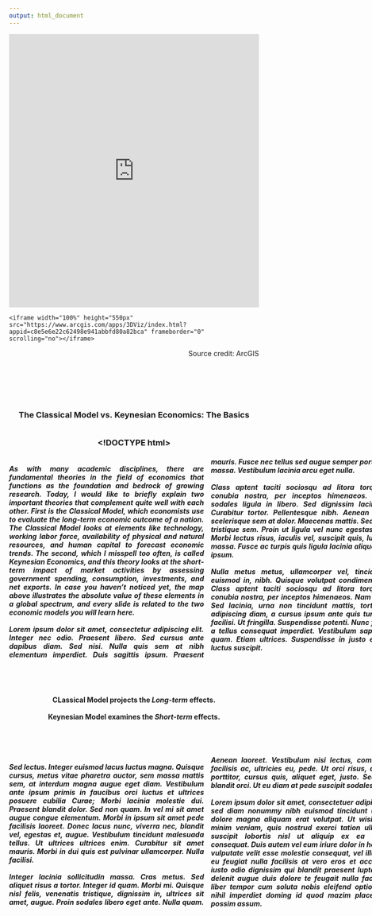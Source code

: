 ```yaml
---
output: html_document
---
```

<iframe width="100%" height="550px" src="https://www.arcgis.com/apps/3DViz/index.html?appid=c8e5e6e22c62498e941abbfd80a82bca" frameborder="0" scrolling="no"></iframe>
```
<iframe width="100%" height="550px" src="https://www.arcgis.com/apps/3DViz/index.html?appid=c8e5e6e22c62498e941abbfd80a82bca" frameborder="0" scrolling="no"></iframe>
```
<p style="text-align: right;">
Source credit: ArcGIS</p><br>
<br>
<br>
<br>
<center>
<h3>
The Classical Model vs. Keynesian Economics: The Basics
<br>
<br>

<!DOCTYPE html>
<html>
<head>
<style>
.newspaper {
    -webkit-column-count: 2; /* Chrome, Safari, Opera */
    -moz-column-count: 2; /* Firefox */
    column-count: 2;
    -moz-column-width: 800px; /* Firefox */
    width: 800px;
}
</style>
</head>
<body>
<h5><div class="newspaper">
<p style="text-align: justify;">
As with many academic disciplines, there are fundamental theories in the field of economics that functions as the foundation and bedrock of growing research. Today, I would like to briefly explain two important theories that complement quite well with each other. First is the *Classical Model*, which economists use to evaluate the *long-term* economic outcome of a nation. The Classical Model looks at elements like technology, working labor force, availability of physical and natural resources, and human capital to forecast economic trends. The second, which I misspell too often, is called *Keynesian Economics*, and this theory looks at the *short-term* impact of market activities by assessing government spending, consumption, investments, and net exports. In case you haven't noticed yet, the map above illustrates the absolute value of these elements in a global spectrum, and every slide is related to the two economic models you will learn here.
<br><br>
Lorem ipsum dolor sit amet, consectetur adipiscing elit. Integer nec odio. Praesent libero. Sed cursus ante dapibus diam. Sed nisi. Nulla quis sem at nibh elementum imperdiet. Duis sagittis ipsum. Praesent mauris. Fusce nec tellus sed augue semper porta. Mauris massa. Vestibulum lacinia arcu eget nulla. 
<br><br>
Class aptent taciti sociosqu ad litora torquent per conubia nostra, per inceptos himenaeos. Curabitur sodales ligula in libero. Sed dignissim lacinia nunc. Curabitur tortor. Pellentesque nibh. Aenean quam. In scelerisque sem at dolor. Maecenas mattis. Sed convallis tristique sem. Proin ut ligula vel nunc egestas porttitor. Morbi lectus risus, iaculis vel, suscipit quis, luctus non, massa. Fusce ac turpis quis ligula lacinia aliquet. Mauris ipsum. 
<br><br>
Nulla metus metus, ullamcorper vel, tincidunt sed, euismod in, nibh. Quisque volutpat condimentum velit. Class aptent taciti sociosqu ad litora torquent per conubia nostra, per inceptos himenaeos. Nam nec ante. Sed lacinia, urna non tincidunt mattis, tortor neque adipiscing diam, a cursus ipsum ante quis turpis. Nulla facilisi. Ut fringilla. Suspendisse potenti. Nunc feugiat mi a tellus consequat imperdiet. Vestibulum sapien. Proin quam. Etiam ultrices. Suspendisse in justo eu magna luctus suscipit. 
</p>
</div>
<br>
<br>
<br>
<h4>CLassical Model projects the *Long-term* effects.
<br>
<br>Keynesian Model examines the *Short-term* effects.
<br>
<br>
<br>
<br>
<h5><div class="newspaper">
<p style="text-align: justify;">Sed lectus. Integer euismod lacus luctus magna. Quisque cursus, metus vitae pharetra auctor, sem massa mattis sem, at interdum magna augue eget diam. Vestibulum ante ipsum primis in faucibus orci luctus et ultrices posuere cubilia Curae; Morbi lacinia molestie dui. Praesent blandit dolor. Sed non quam. In vel mi sit amet augue congue elementum. Morbi in ipsum sit amet pede facilisis laoreet. Donec lacus nunc, viverra nec, blandit vel, egestas et, augue. Vestibulum tincidunt malesuada tellus. Ut ultrices ultrices enim. Curabitur sit amet mauris. Morbi in dui quis est pulvinar ullamcorper. Nulla facilisi. 
<br><br>
Integer lacinia sollicitudin massa. Cras metus. Sed aliquet risus a tortor. Integer id quam. Morbi mi. Quisque nisl felis, venenatis tristique, dignissim in, ultrices sit amet, augue. Proin sodales libero eget ante. Nulla quam. Aenean laoreet. Vestibulum nisi lectus, commodo ac, facilisis ac, ultricies eu, pede. Ut orci risus, accumsan porttitor, cursus quis, aliquet eget, justo. Sed pretium blandit orci. Ut eu diam at pede suscipit sodales. 
<br><br>
Lorem ipsum dolor sit amet, consectetuer adipiscing elit, sed diam nonummy nibh euismod tincidunt ut laoreet dolore magna aliquam erat volutpat. Ut wisi enim ad minim veniam, quis nostrud exerci tation ullamcorper suscipit lobortis nisl ut aliquip ex ea commodo consequat. Duis autem vel eum iriure dolor in hendrerit in vulputate velit esse molestie consequat, vel illum dolore eu feugiat nulla facilisis at vero eros et accumsan et iusto odio dignissim qui blandit praesent luptatum zzril delenit augue duis dolore te feugait nulla facilisi. Nam liber tempor cum soluta nobis eleifend option congue nihil imperdiet doming id quod mazim placerat facer possim assum.
</p>
</div>
</body>
</html>
<br>
<br>
<br>
<br>
<br>
<br>
<br>
<br>
<br>
<br>